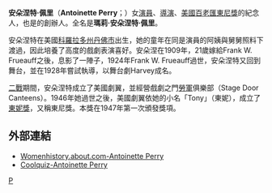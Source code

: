
'''安朵涅特·佩里'''（'''Antoinette Perry'''；{{bd|1888年|6月27日|1946年|6月28日|catIdx=P}}）女[[演員|演員]]、[[導演|導演]]、[[美國|美國]][[百老匯|百老匯]][[東尼獎|東尼獎]]的紀念人，也是{{link-en|美国剧翼|American Theatre Wing}}的創辦人。全名是'''瑪莉·安朵涅特·佩里'''。

安朵涅特在美國[[科羅拉多州|科羅拉多州]][[丹佛市|丹佛市]]出生，她的童年在同是演員的阿姨與舅舅照料下渡過，因此培養了高度的戲劇表演喜好。安朵涅在1909年，21歲嫁給Frank W. Frueauff之後，息影了一陣子，1924年Frank W. Frueauff過世，安朵涅特又回到舞台，並在1928年嘗試執導，以舞台劇Harvey成名。

[[二戰|二戰]]期間，安朵涅特成立了美國劇翼，並經營戲劇之門[[勞軍|勞軍]]俱樂部（Stage Door Canteens）。1946年她過世之後，美國劇翼依她的小名「Tony」（東妮），成立了[[東妮獎|東妮獎]]，又稱東尼獎。本獎在1947年第一次頒發獎項。

==外部連結==
*[https://web.archive.org/web/20060204182530/http://womenshistory.about.com/library/prm/bltonyaward3.htm Womenhistory.about.com-Antoinette Perry]
*[http://www.coolquiz.com/trivia/names/names.asp?name=perry Coolquiz-Antoinette Perry] {{Wayback|url=http://www.coolquiz.com/trivia/names/names.asp?name=perry |date=20121126103112 }}


[[category:20世纪美国女演员|P]]
